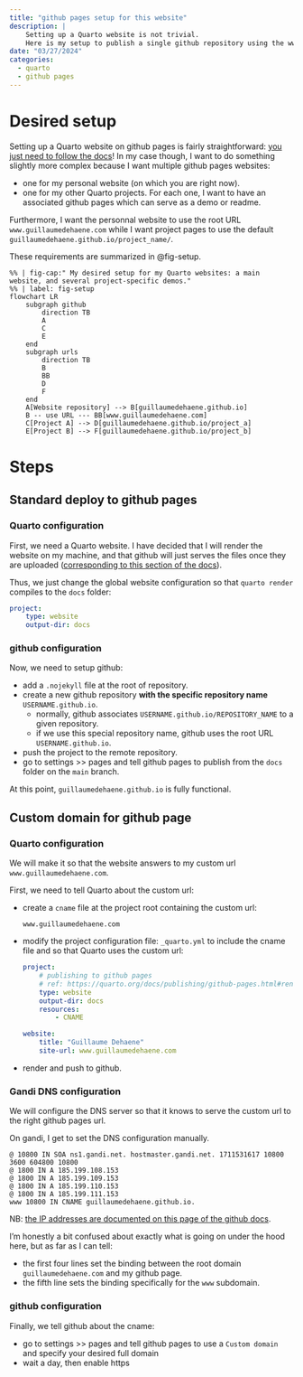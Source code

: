 ```yaml
---
title: "github pages setup for this website"
description: |
    Setting up a Quarto website is not trivial.
    Here is my setup to publish a single github repository using the www.gandi.net DNS.
date: "03/27/2024"
categories:
  - quarto
  - github pages
---
```


# Desired setup

Setting up a Quarto website on github pages is fairly straightforward: [you just need to follow the docs](https://quarto.org/docs/publishing/github-pages.html)!
In my case though, I want to do something slightly more complex because I want multiple github pages websites:

- one for my personal website (on which you are right now).
- one for my other Quarto projects. For each one, I want to have an associated github pages which can serve as a demo or readme.

Furthermore, I want the personnal website to use the root URL `www.guillaumedehaene.com` while I want project pages to use the default `guillaumedehaene.github.io/project_name/`.

These requirements are summarized in @fig-setup.

```mermaid
%% | fig-cap:" My desired setup for my Quarto websites: a main website, and several project-specific demos."
%% | label: fig-setup
flowchart LR
    subgraph github
        direction TB
        A
        C
        E
    end
    subgraph urls
        direction TB
        B
        BB
        D
        F
    end
    A[Website repository] --> B[guillaumedehaene.github.io]
    B -- use URL --- BB[www.guillaumedehaene.com]
    C[Project A] --> D[guillaumedehaene.github.io/project_a]
    E[Project B] --> F[guillaumedehaene.github.io/project_b]
```

# Steps

## Standard deploy to github pages

### Quarto configuration

First, we need a Quarto website.
I have decided that I will render the website on my machine, and that github will just serves the files once they are uploaded ([corresponding to this section of the docs](https://quarto.org/docs/publishing/github-pages.html#render-to-docs)).

Thus, we just change the global website configuration so that `quarto render` compiles to the `docs` folder:

```.yaml
project:
    type: website
    output-dir: docs
```

### github configuration

Now, we need to setup github:

- add a `.nojekyll` file at the root of repository.
- create a new github repository **with the specific repository name** `USERNAME.github.io`.
    - normally, github associates `USERNAME.github.io/REPOSITORY_NAME` to a given repository.
    - if we use this special repository name, github uses the root URL `USERNAME.github.io`.
- push the project to the remote repository.
- go to settings >> pages and tell github pages to publish from the `docs` folder on the `main` branch.

At this point, `guillaumedehaene.github.io` is fully functional.

## Custom domain for github page

### Quarto configuration

We will make it so that the website answers to my custom url `www.guillaumedehaene.com`.

First, we need to tell Quarto about the custom url:

- create a `cname` file at the project root containing the custom url:

    ```{filename="cname"}
    www.guillaumedehaene.com
    ```

- modify the project configuration file: `_quarto.yml` to include the cname file and so that Quarto uses the custom url:

    ```.yaml
    project:
        # publishing to github pages
        # ref: https://quarto.org/docs/publishing/github-pages.html#render-to-docs
        type: website
        output-dir: docs
        resources:
            - CNAME

    website:
        title: "Guillaume Dehaene"
        site-url: www.guillaumedehaene.com
    ```

- render and push to github.

### Gandi DNS configuration

We will configure the DNS server so that it knows to serve the custom url to the right github pages url.

On gandi, I get to set the DNS configuration manually.

```
@ 10800 IN SOA ns1.gandi.net. hostmaster.gandi.net. 1711531617 10800 3600 604800 10800
@ 1800 IN A 185.199.108.153
@ 1800 IN A 185.199.109.153
@ 1800 IN A 185.199.110.153
@ 1800 IN A 185.199.111.153
www 10800 IN CNAME guillaumedehaene.github.io.
```

NB: [the IP addresses are documented on this page of the github docs](https://docs.github.com/en/pages/configuring-a-custom-domain-for-your-github-pages-site/managing-a-custom-domain-for-your-github-pages-site#configuring-an-apex-domain).

I'm honestly a bit confused about exactly what is going on under the hood here, but as far as I can tell:

- the first four lines set the binding between the root domain `guillaumedehaene.com` and my github page.
- the fifth line sets the binding specifically for the `www` subdomain.

### github configuration

Finally, we tell github about the cname:

- go to settings >> pages and tell github pages to use a `Custom domain` and specify your desired full domain
- wait a day, then enable https
